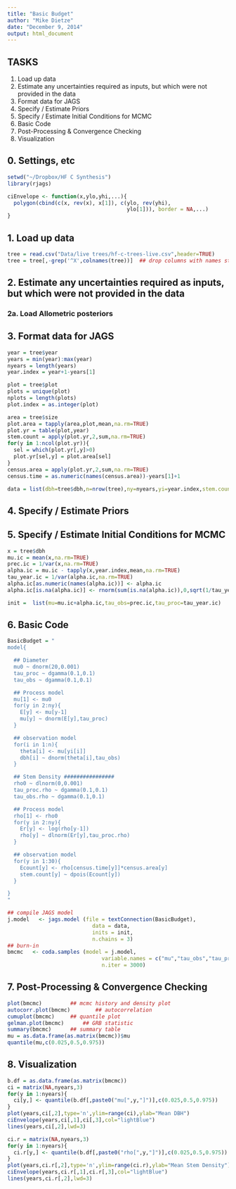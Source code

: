 ```yaml
---
title: "Basic Budget"
author: "Mike Dietze"
date: "December 9, 2014"
output: html_document
---
```


## TASKS

1. Load up data
2. Estimate any uncertainties required as inputs, but which were not provided in the data
3. Format data for JAGS
4. Specify / Estimate Priors
5. Specify / Estimate Initial Conditions for MCMC
6. Basic Code
7. Post-Processing & Convergence Checking
8. Visualization

## 0. Settings, etc

```r
setwd("~/Dropbox/HF C Synthesis")
library(rjags)

ciEnvelope <- function(x,ylo,yhi,...){
  polygon(cbind(c(x, rev(x), x[1]), c(ylo, rev(yhi),
                                      ylo[1])), border = NA,...) 
}
```


## 1. Load up data

```r
tree = read.csv("Data/live trees/hf-c-trees-live.csv",header=TRUE)
tree = tree[,-grep('^X',colnames(tree))]  ## drop columns with names starting with X
```


## 2. Estimate any uncertainties required as inputs, but which were not provided in the data

### 2a. Load Allometric posteriors

## 3. Format data for JAGS

```r

year = tree$year
years = min(year):max(year)
nyears = length(years)
year.index = year+1-years[1]

plot = tree$plot
plots = unique(plot)
nplots = length(plots)
plot.index = as.integer(plot)

area = tree$size
plot.area = tapply(area,plot,mean,na.rm=TRUE)
plot.yr = table(plot,year)
stem.count = apply(plot.yr,2,sum,na.rm=TRUE)
for(y in 1:ncol(plot.yr)){
  sel = which(plot.yr[,y]>0)
  plot.yr[sel,y] = plot.area[sel]
}
census.area = apply(plot.yr,2,sum,na.rm=TRUE)
census.time = as.numeric(names(census.area))-years[1]+1

data = list(dbh=tree$dbh,n=nrow(tree),ny=nyears,yi=year.index,stem.count=stem.count,census.area=census.area,census.time=census.time)


```


## 4. Specify / Estimate Priors


## 5. Specify / Estimate Initial Conditions for MCMC
```r
x = tree$dbh
mu.ic = mean(x,na.rm=TRUE)
prec.ic = 1/var(x,na.rm=TRUE)
alpha.ic = mu.ic - tapply(x,year.index,mean,na.rm=TRUE)
tau_year.ic = 1/var(alpha.ic,na.rm=TRUE)
alpha.ic[as.numeric(names(alpha.ic))] <- alpha.ic
alpha.ic[is.na(alpha.ic)] <- rnorm(sum(is.na(alpha.ic)),0,sqrt(1/tau_year.ic))

init =  list(mu=mu.ic+alpha.ic,tau_obs=prec.ic,tau_proc=tau_year.ic)
```

## 6. Basic Code

```r
BasicBudget = "
model{

  ## Diameter
  mu0 ~ dnorm(20,0.001)
  tau_proc ~ dgamma(0.1,0.1)
  tau_obs ~ dgamma(0.1,0.1)

  ## Process model
  mu[1] <- mu0
  for(y in 2:ny){
    E[y] <- mu[y-1] 
    mu[y] ~ dnorm(E[y],tau_proc)
  }

  ## observation model
  for(i in 1:n){
    theta[i] <- mu[yi[i]]
    dbh[i] ~ dnorm(theta[i],tau_obs)
  }

  ## Stem Density ################
  rho0 ~ dlnorm(0,0.001)
  tau_proc.rho ~ dgamma(0.1,0.1)
  tau_obs.rho ~ dgamma(0.1,0.1)

  ## Process model
  rho[1] <- rho0
  for(y in 2:ny){
    Er[y] <- log(rho[y-1]) 
    rho[y] ~ dlnorm(Er[y],tau_proc.rho)
  }

  ## observation model
  for(y in 1:30){
    Ecount[y] <- rho[census.time[y]]*census.area[y]
    stem.count[y] ~ dpois(Ecount[y])
  }

}
"

## compile JAGS model
j.model   <- jags.model (file = textConnection(BasicBudget),
                           data = data,
                           inits = init,
                           n.chains = 3)
## burn-in
bmcmc   <- coda.samples (model = j.model,
                              variable.names = c("mu","tau_obs","tau_proc","rho","tau_proc.rho"),
                              n.iter = 3000)

```


## 7. Post-Processing & Convergence Checking

```r
plot(bmcmc)  		## mcmc history and density plot
autocorr.plot(bmcmc)		## autocorrelation
cumuplot(bmcmc)		## quantile plot
gelman.plot(bmcmc)		## GRB statistic
summary(bmcmc)		## summary table
mu = as.data.frame(as.matrix(bmcmc))$mu
quantile(mu,c(0.025,0.5,0.975))
```

## 8. Visualization

```r
b.df = as.data.frame(as.matrix(bmcmc))
ci = matrix(NA,nyears,3)
for(y in 1:nyears){
  ci[y,] <- quantile(b.df[,paste0("mu[",y,"]")],c(0.025,0.5,0.975))
}
plot(years,ci[,2],type='n',ylim=range(ci),ylab="Mean DBH")
ciEnvelope(years,ci[,1],ci[,3],col="lightBlue")
lines(years,ci[,2],lwd=3)

ci.r = matrix(NA,nyears,3)
for(y in 1:nyears){
  ci.r[y,] <- quantile(b.df[,paste0("rho[",y,"]")],c(0.025,0.5,0.975))
}
plot(years,ci.r[,2],type='n',ylim=range(ci.r),ylab="Mean Stem Density")
ciEnvelope(years,ci.r[,1],ci.r[,3],col="lightBlue")
lines(years,ci.r[,2],lwd=3)

```

